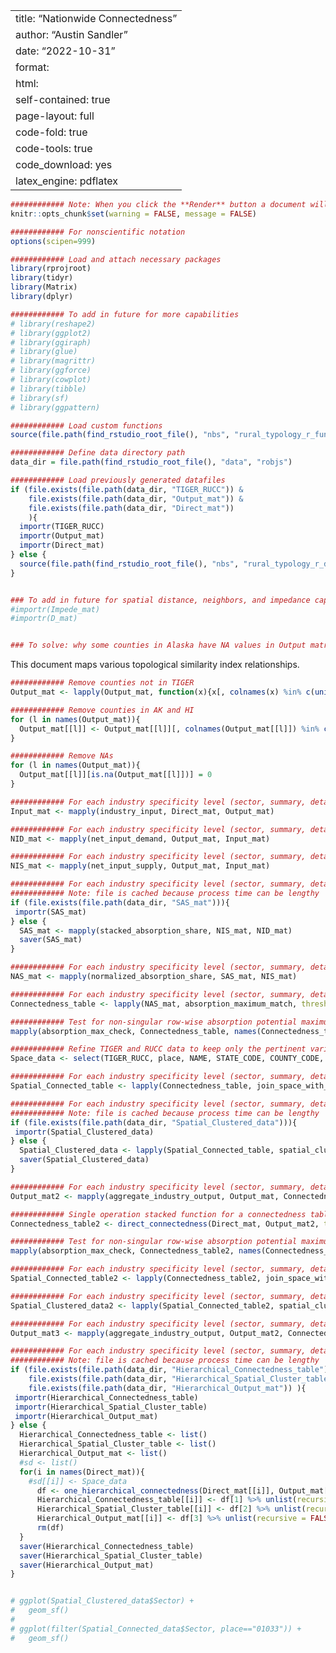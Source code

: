
---
title: "Nationwide Connectedness"
author: "Austin Sandler"
date: "2022-10-31"
format:
  html:
    self-contained: true
    page-layout: full
    code-fold: true
    code-tools: true
    code_download: yes
    latex_engine: pdflatex
---


```r

############ Note: When you click the **Render** button a document will be generated that includes both content as well as the output of any embedded R code chunks within the document.
knitr::opts_chunk$set(warning = FALSE, message = FALSE) 

############ For nonscientific notation
options(scipen=999)

```


```r

############ Load and attach necessary packages
library(rprojroot)
library(tidyr)
library(Matrix)
library(dplyr)

############ To add in future for more capabilities
# library(reshape2)
# library(ggplot2)
# library(ggiraph)
# library(glue)
# library(magrittr)
# library(ggforce)
# library(cowplot)
# library(tibble)
# library(sf)
# library(ggpattern)

############ Load custom functions
source(file.path(find_rstudio_root_file(), "nbs", "rural_typology_r_functions.R"))

```

```r

############ Define data directory path
data_dir = file.path(find_rstudio_root_file(), "data", "robjs")

############ Load previously generated datafiles
if (file.exists(file.path(data_dir, "TIGER_RUCC")) & 
    file.exists(file.path(data_dir, "Output_mat")) & 
    file.exists(file.path(data_dir, "Direct_mat"))  
    ){
  importr(TIGER_RUCC)
  importr(Output_mat)
  importr(Direct_mat)
} else {
  source(file.path(find_rstudio_root_file(), "nbs", "rural_typology_r_data_generation.R"))
}


### To add in future for spatial distance, neighbors, and impedance capabilities
#importr(Impede_mat)
#importr(D_mat)


### To solve: why some counties in Alaska have NA values in Output matrix?

```


This document maps various topological similarity index relationships.


```r

############ Remove counties not in TIGER
Output_mat <- lapply(Output_mat, function(x){x[, colnames(x) %in% c(unique(TIGER_RUCC$place))]})

############ Remove counties in AK and HI
for (l in names(Output_mat)){
  Output_mat[[l]] <- Output_mat[[l]][, colnames(Output_mat[[l]]) %in% c(filter(TIGER_RUCC, !STATE_CODE %in% c("02", "15"))$place)]
}

############ Remove NAs  
for (l in names(Output_mat)){
  Output_mat[[l]][is.na(Output_mat[[l]])] = 0
}

```




```r

############ For each industry specificity level (sector, summary, detail), derive the industry-by-county matrix of input needs: DY
Input_mat <- mapply(industry_input, Direct_mat, Output_mat)

############ For each industry specificity level (sector, summary, detail), derive the industry-by-county matrix of net input demand: NID
NID_mat <- mapply(net_input_demand, Output_mat, Input_mat)

############ For each industry specificity level (sector, summary, detail), derive the industry-by-county matrix of net input supply: NIS
NIS_mat <- mapply(net_input_supply, Output_mat, Input_mat)

############ For each industry specificity level (sector, summary, detail), derive the industry-by-county matrix of stacked absorption shares: A 
############ Note: file is cached because process time can be lengthy
if (file.exists(file.path(data_dir, "SAS_mat"))){
 importr(SAS_mat)
} else {
  SAS_mat <- mapply(stacked_absorption_share, NIS_mat, NID_mat)
  saver(SAS_mat)
}

############ For each industry specificity level (sector, summary, detail), derive the industry-by-county matrix of normalized absorption shares: alpha 
NAS_mat <- mapply(normalized_absorption_share, SAS_mat, NIS_mat)

############ For each industry specificity level (sector, summary, detail), derive the row-wise absorption potential maximum and matching county of normalized absorption shares
Connectedness_table <- lapply(NAS_mat, absorption_maximum_match, threshold = .05) 

############ Test for non-singular row-wise absorption potential maximum 
mapply(absorption_max_check, Connectedness_table, names(Connectedness_table))

```

```r

############ Refine TIGER and RUCC data to keep only the pertinent variables
Space_data <- select(TIGER_RUCC, place, NAME, STATE_CODE, COUNTY_CODE, FIPS, STATE, COUNTY, RUC_CODE, POPULATION, geometry, center)

############ For each industry specificity level (sector, summary, detail), join spatial and other location specific information to ECA classification data tables
Spatial_Connected_table <- lapply(Connectedness_table, join_space_with_connectedness, Space_data)

############ For each industry specificity level (sector, summary, detail), spatial union together each ECA member in a cluster
############ Note: file is cached because process time can be lengthy
if (file.exists(file.path(data_dir, "Spatial_Clustered_data"))){
 importr(Spatial_Clustered_data)
} else {
  Spatial_Clustered_data <- lapply(Spatial_Connected_table, spatial_cluster, list_names = names(Spatial_Connected_table))
  saver(Spatial_Clustered_data)
}

```


```r

############ For each industry specificity level (sector, summary, detail), aggregate economic industry output of each ECA member in a cluster keeping only non-source places as ECA core unit labels
Output_mat2 <- mapply(aggregate_industry_output, Output_mat, Connectedness_table)

```




```r

############ Single operation stacked function for a connectedness table from an output matrix and direct requirements matrix WITH multiple industry specificity levels
Connectedness_table2 <- direct_connectedness(Direct_mat, Output_mat2, threshold = .05)

############ Test for non-singular row-wise absorption potential maximum 
mapply(absorption_max_check, Connectedness_table2, names(Connectedness_table2))

```

```r

############ For each industry specificity level (sector, summary, detail), join spatial and other location specific information to ECA classification data tables
Spatial_Connected_table2 <- lapply(Connectedness_table2, join_space_with_connectedness, Space_data)

############ For each industry specificity level (sector, summary, detail), spatial union together each ECA member in a cluster
Spatial_Clustered_data2 <- lapply(Spatial_Connected_table2, spatial_cluster)

```

```r

############ For each industry specificity level (sector, summary, detail), Aggregate economic industry output of each ECA member in a cluster keeping only non-source places as ECA core unit labels
Output_mat3 <- mapply(aggregate_industry_output, Output_mat2, Connectedness_table2)

```




```r

############ For each industry specificity level (sector, summary, detail), aggregate economic industry output of each ECA member in a cluster keeping only non-source places as ECA core unit labels and iterate over all possible consecutive clusters
############ Note: file is cached because process time can be lengthy
if (file.exists(file.path(data_dir, "Hierarchical_Connectedness_table")) & 
    file.exists(file.path(data_dir, "Hierarchical_Spatial_Cluster_table")) &
    file.exists(file.path(data_dir, "Hierarchical_Output_mat")) ){
 importr(Hierarchical_Connectedness_table)
 importr(Hierarchical_Spatial_Cluster_table)
 importr(Hierarchical_Output_mat)
} else {
  Hierarchical_Connectedness_table <- list()
  Hierarchical_Spatial_Cluster_table <- list()
  Hierarchical_Output_mat <- list()
  #sd <- list()
  for(i in names(Direct_mat)){
    #sd[[i]] <- Space_data
      df <- one_hierarchical_connectedness(Direct_mat[[i]], Output_mat[[i]], Space_data,  threshold = .05) 
      Hierarchical_Connectedness_table[[i]] <- df[1] %>% unlist(recursive = FALSE, use.names = FALSE)
      Hierarchical_Spatial_Cluster_table[[i]] <- df[2] %>% unlist(recursive = FALSE, use.names = FALSE)
      Hierarchical_Output_mat[[i]] <- df[3] %>% unlist(recursive = FALSE, use.names = FALSE)
      rm(df)
  }
  saver(Hierarchical_Connectedness_table)
  saver(Hierarchical_Spatial_Cluster_table)
  saver(Hierarchical_Output_mat)
}

```

```r


```



```r

# ggplot(Spatial_Clustered_data$Sector) +
#   geom_sf()
# 
# ggplot(filter(Spatial_Connected_data$Sector, place=="01033")) +
#   geom_sf()





```










